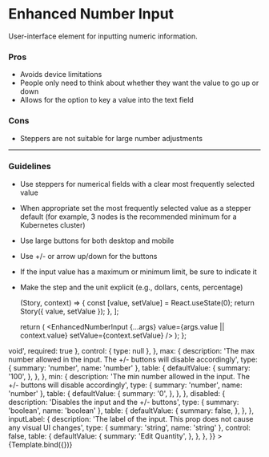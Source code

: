 
<Meta title="Features/Enhanced Number Input" component={EnhancedNumberInput} />

# Enhanced Number Input

User-interface element for inputting numeric information.

### Pros

- Avoids device limitations
- People only need to think about whether they want the value to go up or down
- Allows for the option to key a value into the text field

### Cons

- Steppers are not suitable for large number adjustments

---

### Guidelines

- Use steppers for numerical fields with a clear most frequently selected value
- When appropriate set the most frequently selected value as a stepper default (for example, 3 nodes is the recommended minimum for a Kubernetes cluster)
- Use large buttons for both desktop and mobile
- Use +/- or arrow up/down for the buttons
- If the input value has a maximum or minimum limit, be sure to indicate it
- Make the step and the unit explicit (e.g., dollars, cents, percentage)

  (Story, context) => {
    const [value, setValue] = React.useState(0);
    return Story({ value, setValue });
  },
];

  return (
    <Paper>
      <EnhancedNumberInput
        {...args}
        value={args.value || context.value}
        setValue={context.setValue}
      />
    </Paper>
  );
};

<Canvas>
  <Story
    name="Enhanced Number Input"
    decorators={decorators}
    args={{
      value: 0,
      setValue: undefined,
      max: 100,
      min: 0,
      inputLabel: undefined,
      disabled: false,
    }}
    argTypes={{
      value: {
        description:
          'Allows you to control the numeric value of the input from outside the component',
        type: { summary: 'number', name: 'number', required: true },
      },
      setValue: {
        description: 'The function to update the numeric value',
        type: { summary: '(value: number) => void', required: true },
        control: { type: null },
      },
      max: {
        description:
          'The max number allowed in the input. The +/- buttons will disable accordingly',
        type: { summary: 'number', name: 'number' },
        table: {
          defaultValue: {
            summary: '100',
          },
        },
      },
      min: {
        description:
          'The min number allowed in the input. The +/- buttons will disable accordingly',
        type: { summary: 'number', name: 'number' },
        table: {
          defaultValue: {
            summary: '0',
          },
        },
      },
      disabled: {
        description: 'Disables the input and the +/- buttons',
        type: { summary: 'boolean', name: 'boolean' },
        table: {
          defaultValue: {
            summary: false,
          },
        },
      },
      inputLabel: {
        description:
          'The label of the input. This prop does not cause any visual UI changes',
        type: { summary: 'string', name: 'string' },
        control: false,
        table: {
          defaultValue: {
            summary: 'Edit Quantity',
          },
        },
      },
    }}
  >
    {Template.bind({})}
  </Story>
</Canvas>

<ArgsTable story="Enhanced Number Input" sort="requiredFirst"/>
